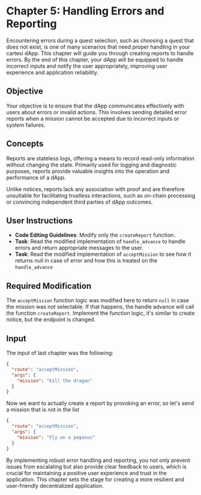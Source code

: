 # Chapter 5: Handling Errors and Reporting

Encountering errors during a quest selection, such as choosing a quest that does not exist, is one of many scenarios that need proper handling in your cartesi dApp. This chapter will guide you through creating reports to handle errors. By the end of this chapter, your dApp will be equipped to handle incorrect inputs and notify the user appropriately, improving user experience and application reliability.

## Objective

Your objective is to ensure that the dApp communicates effectively with users about errors or invalid actions. This involves sending detailed error reports when a mission cannot be accepted due to incorrect inputs or system failures.

## Concepts

Reports are stateless logs, offering a means to record read-only information without changing the state. Primarily used for logging and diagnostic purposes, reports provide valuable insights into the operation and performance of a dApp.

Unlike notices, reports lack any association with proof and are therefore unsuitable for facilitating trustless interactions, such as on-chain processing or convincing independent third parties of dApp outcomes.

## User Instructions

- **Code Editing Guidelines**: Modify only the `createReport` function.
- **Task**: Read the modified implementation of `handle_advance` to handle errors and return appropriate messages to the user.
- **Task**: Read the modified implementation of `acceptMission` to see how it returns null in case of error and how this is treated on the `handle_advance`

## Required Modification

The `acceptMission` function logic was modified here to return `null` in case the mission was not selectable.
If that happens, the handle advance will call the function `createReport`. Implement the function logic, it's similar to create notice, but the endpoint is changed.

## Input
The input of last chapter was the following:

```json
{
  "route": "acceptMission",
  "args": {
    "mission": "Kill the dragon"
  }
}
```

Now we want to actually create a report by provoking an error, so let's send a mission that is not in the list

```json
{
  "route": "acceptMission",
  "args": {
    "mission": "Fly on a pegasus"
  }
}
```

By implementing robust error handling and reporting, you not only prevent issues from escalating but also provide clear feedback to users, which is crucial for maintaining a positive user experience and trust in the application. This chapter sets the stage for creating a more resilient and user-friendly decentralized application.
